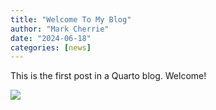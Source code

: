 ```yaml
---
title: "Welcome To My Blog"
author: "Mark Cherrie"
date: "2024-06-18"
categories: [news]
---
```


This is the first post in a Quarto blog. Welcome!

![](thumbnail.jpg)

